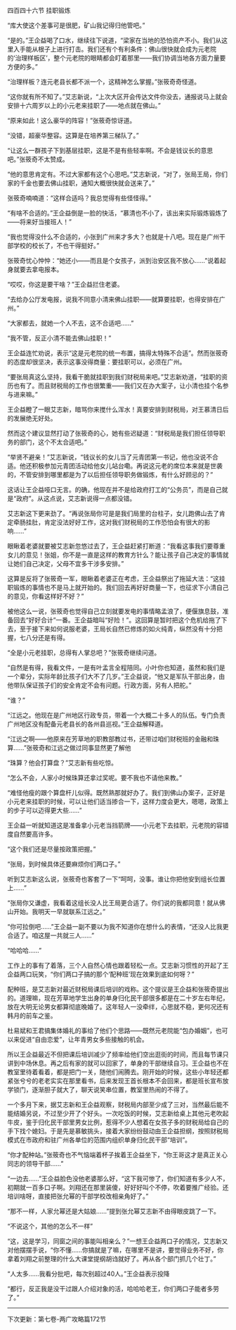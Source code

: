 

四百四十六节 挂职锻炼

“库大使这个差事可是很肥，矿山我记得归他管吧。”

“是的。”王企益喝了口水，继续往下说道，“梁家在当地的恐怕资产不小。我们从这里入手能从根子上进行打击。我们还有个有利条件：佛山很快就会成为元老院的‘治理样板区’，整个元老院的眼睛都会盯着那里――我们协调当地各方面力量要方便的多。”

“治理样板？连元老县长都不派一个，这精神怎么掌握。”张筱奇奇怪道。

“这你就有所不知了。”艾志新说，“上次大区开会传达文件你没去，通报说马上就会安排十六周岁以上的小元老来挂职了――地点就在佛山。”

“原来如此！这么豪华的阵容！”张筱奇惊讶道。

“没错，超豪华整容。这算是在培养第三梯队了。”

“让这么一群孩子下到基层挂职，这是不是有些轻率啊。不会是钱议长的意思吧。”张筱奇不太赞成。

“他的意思肯定有。不过大家都有这个心思吧。”艾志新说，“对了，张局王局，你们家的千金也要去佛山挂职，通知大概很快就会送来了。”

张筱奇喃喃道：“这样合适吗？我总觉得有些怪怪得。”

“有啥不合适的。”王企益倒是一脸的快活，“慕清也不小了，该出来实际锻炼锻炼了――将来好当接班人！”

“我也觉得没什么不合适的，小张到广州来才多大？也就是十八吧。现在是广州干部学校的校长了，不也干得挺好。”

张筱奇忧心忡忡：“她还小――而且是个女孩子，派到治安区我不放心……”说着起身就要去拿电报本。

“哎哎，你这是要干啥？”王企益拦住老婆。

“去给办公厅发电报，说我不同意小清来佛山挂职――就算要挂职，也得安排在广州。”

“大家都去，就她一个人不去，这不合适吧……”

“我不管，反正小清不能去佛山挂职！”

王企益连忙劝说，表示“这是元老院的统一布置，搞得太特殊不合适”。然而张筱奇的态度却很坚决，表示这事没得商量：要挂职可以，必须在广州。

“要张局真这么坚持，我看干脆就挂职到我们财税局来吧。”艾志新劝道，“挂职的资历也有了。而且财税局的工作也很繁重――我们又在办大案子，让小清也挂个名参与进来嘛。”

王企益瞪了一眼艾志新，暗骂你来搅什么浑水！真要安排到财税局，对王慕清日后的发展绝无好处。

然而这个建议显然打动了张筱奇的心，她有些迟疑道：“财税局是我们担任领导职务的部门，这个不太合适吧。”

“举贤不避亲！”艾志新说，“钱议长的女儿当了元青团第一书记，他也没说不合适。他还积极参加元青团活动给他女儿站台嘞。再说这元老的席位本来就是世袭的，不管安排到哪里都是为了以后担任领导职务做锻炼，有什么好顾忌的？”

这话让王企益哑口无言。的确，他现在并不是给政府打工的“公务员”，而是自己就是“政府”。从这点说，艾志新说得一点都没错。

艾志新这下更来劲了。“再说张局你可是是我们局里的台柱子，女儿跑佛山去了肯定牵肠挂肚，肯定没法好好工作，这对我们财税局的工作恐怕会有很大的影响……”

眼瞅着老婆就要被艾志新忽悠过去了，王企益赶紧打断道：“我看这事我们要尊重女儿的意见！张姐，你不是一直是这样的教育方针么？能让孩子自己决定的事情就让她们自己决定，父母不宜多干涉多安排。”

这算是反将了张筱奇一军，眼瞅着老婆正在考虑，王企益祭出了拖延大法：“这挂职锻炼的事情也不是马上就开始的。我们回去再好好商量一下，也征求下小清自己的意见，你看这样好不好？”

被他这么一说，张筱奇也觉得自己立刻就要发电的事情略孟浪了，便偃旗息鼓，准备回去“好好合计”一番。王企益暗叫“好险！”。这回算是暂时把这个危机给拖了下去，至于接下来如何说服老婆，王局长自然已修炼的如火纯青，纵然没有十分把握，七八分还是有得。

“全是小元老挂职，总得有人掌总吧？”张筱奇继续问道。

“自然是有得，我看文件，一是有叶孟言全程陪同。小叶你也知道，虽然和我们是一个辈分，实际年龄比孩子们大不了几岁。”王企益说，“他又是军队干部出身，由他带队保证孩子们的安全肯定不会有问题。行政方面，另有人把舵。”

“谁？”

“江远之。他现在是广州地区行政专员，带着一个大概二十多人的队伍。专门负责广州地区没有配备元老县长的各州县巡视。”王企益解释道。

“江远之啊――他原来在芳草地的职教部教过书，还带过咱们财税班的金融和珠算……”张筱奇和江远之做过同事显然更了解他

“珠算？他会打算盘？”艾志新有些吃惊。

“怎么不会，人家小时候珠算还拿过奖呢。要不我也不请他来教。”

“难怪他瘦的跟个算盘杆儿似得。既然熟那就好办了。我们到佛山办案子，正好是小元老来挂职的时候，可以让他们适当掺合一下，这样力度会更大，嗯嗯，政策上的步子可以迈得更大些……”

王企益一听就知道这是准备拿小元老当挡箭牌――小元老下去挂职，元老院的容错度自然要高许多。

“这个我们还是尽量按政策把握。”

“张局，到时候具体还要麻烦你们两口子。”

听到艾志新这么说，张筱奇也客套了一下“呵呵，没事。谁让你把他安到组长位置上……”

“张局你又谦虚，我看着这组长没人比王局更合适了。你们说的我都同意！就从佛山开始。我明天一早就联系江远之。”

“你可拉倒吧……”王企益一副不要以为我不知道你在想什么的表情，“还没人比我更合适了。咱这屋一共就三人……”

“哈哈哈……”

工作上的事有了着落，三个人自然心情也跟着轻松一点。艾志新习惯性的开起了王企益两口玩笑，“你们两口子搞的那个‘配种班’现在效果到底如何呀？”

配种班，是艾志新对最近财税局课后培训的戏称。这个提议是王企益和张筱奇提出的。道理嘛，现在芳草地学生出身的单身归化民干部很多都是在二十岁左右年纪，放在大明无论男女都算彻底晚婚了。这年轻人一没牵绊，心思就不稳，更何况还有韩月的前车之鉴。

杜易斌和王君搞集体婚礼的事给了他们个思路――既然元老院能“包办婚姻”，也可以来促进“自由恋爱”，让年青男女多些接触的机会。

所以王企益最近不但把课后培训减少了频率给他们空出逛街的时间，而且每节课只讲到中场休息。再之后有家的就可以回家了，单身的干部继续自习。王企益也不在教室里待着看着，都是把门一关，随他们闹腾去。刚开始的时候，这些小年轻还都紧张兮兮的老老实实在那里看书，后来发现王首长根本不会回来，都是班长宣布放学锁门，逐渐胆子就大了，聊天说笑串位置，教室里热闹的不得了。

一个多月下来，据艾志新和王企益观察，财税局内部至少成了三对，当然最后能不能结婚另说，不过至少开了个好头。一次吃饭的时候，艾志新给桌上其他元老吹起牛皮，鉴于归化民干部里男女比例，惹得不少人想着在女孩子多的财税局给自己的手下找个媳妇。于是先是慕敏挑头，接着大家纷纷鼓动由王企益担纲，按照财税局模式在市政府和驻广州各单位的范围内组织单身归化民干部“培训”。

“你才配种站。”张筱奇也不气恼端着杯子挨着王企益坐下，“你王哥这才是真正关心同志的领导干部……”

“一边去……”王企益脸色没他老婆那么好，“这下我可惨了，你们知道有多少人不，初期就一百多口子啊。刘翔还在那里装傻，好好好叫个不停，吹着要推广经验。还培训啥呀，直接把张允幂的干部学校改相亲角好了。”

“那不一样，人家允幂还是大姑娘……”提到张允幂艾志新不由得眼皮跳了一下。

“不说这个，其他的怎么不一样”

“这，这是学习，同窗之间的事能叫相亲么？”一想王企益两口子的情况，艾志新又对他摆摆手说，“你不懂……你搞就是了嘛，在哪里不是讲，要觉得业务不好，你拿着刘翔之前整理的什么大课堂提纲胡诌就好了。再从各个部门抓几个壮丁。”

“人太多……我看分批吧，每次别超过40人。”王企益表示投降

“都行，反正我是没干过跟人介绍对象的活，哈哈哈老王，你们两口子能者多劳了。”

-----------------------------------------------------------

下次更新：第七卷-两广攻略篇172节

